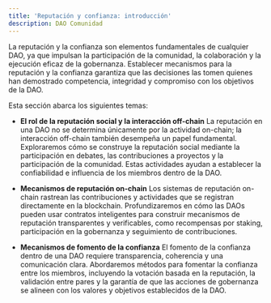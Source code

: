 ```yaml
---
title: 'Reputación y confianza: introducción'
description: DAO Comunidad
---
```


La reputación y la confianza son elementos fundamentales de cualquier DAO, ya que impulsan la participación de la comunidad, la colaboración y la ejecución eficaz de la gobernanza. Establecer mecanismos para la reputación y la confianza garantiza que las decisiones las tomen quienes han demostrado competencia, integridad y compromiso con los objetivos de la DAO.

Esta sección abarca los siguientes temas:

- **El rol de la reputación social y la interacción off-chain**
    La reputación en una DAO no se determina únicamente por la actividad on-chain; la interacción off-chain también desempeña un papel fundamental. Exploraremos cómo se construye la reputación social mediante la participación en debates, las contribuciones a proyectos y la participación de la comunidad. Estas actividades ayudan a establecer la confiabilidad e influencia de los miembros dentro de la DAO.

- **Mecanismos de reputación on-chain**
    Los sistemas de reputación on-chain rastrean las contribuciones y actividades que se registran directamente en la blockchain. Profundizaremos en cómo las DAOs pueden usar contratos inteligentes para construir mecanismos de reputación transparentes y verificables, como recompensas por staking, participación en la gobernanza y seguimiento de contribuciones.

- **Mecanismos de fomento de la confianza**
    El fomento de la confianza dentro de una DAO requiere transparencia, coherencia y una comunicación clara. Abordaremos métodos para fomentar la confianza entre los miembros, incluyendo la votación basada en la reputación, la validación entre pares y la garantía de que las acciones de gobernanza se alineen con los valores y objetivos establecidos de la DAO.